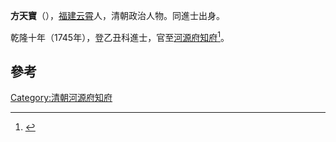 '''方天寶'''（{{bd|?||?|}}），[[福建|福建]][[云霄|云霄]]人，清朝政治人物。同進士出身。

乾隆十年（1745年），登乙丑科進士，官至[[河源府|河源府]][[知府|知府]]<ref>{{cite news|title=云霄历史进士、举人、贡生名表|url=http://www.yxdlt.com/bencandy.php?fid=25&id=891|accessdate=2013-09-24|newspaper=云霄信息网|archive-date=2013-09-29|archive-url=https://web.archive.org/web/20130929040307/http://www.yxdlt.com/bencandy.php?fid=25&id=891|dead-url=no}}</ref>。

==參考==
{{reflist}}
{{清朝人物小作品}}
{{乾隆十年乙丑科殿試金榜}}
{{DEFAULTSORT:Fang方}}
[[Category:清朝河源府知府|Category:清朝河源府知府]]